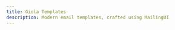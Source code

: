```yaml
---
title: Giola Templates
description: Modern email templates, crafted using MailingUI
---
```



<div className="pt-2">
  <Header
    tag="Premium templates"
    github="MailingUI"
    title="Giola (Coming soon)"
    description="Take a sneak peak by launching our preview mode below:"
    downloadHref="https://preview.mailingui.com/preview/giola/auth_2fa"
    preview
  />
</div>